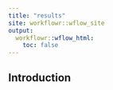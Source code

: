 ```yaml
---
title: "results"
site: workflowr::wflow_site
output:
  workflowr::wflow_html:
    toc: false
---
```


## Introduction

```r

```

